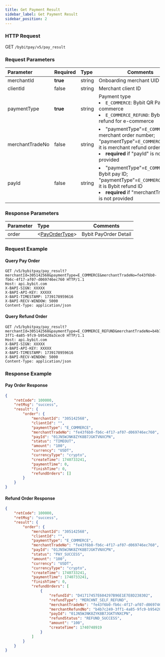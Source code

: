 ```yaml
---
title: Get Payment Result
sidebar_label: Get Payment Result
sidebar_position: 2
---
```

### HTTP Request
GET `/bybitpay/v5/pay_result`

### Request Parameters
| Parameter | Required | Type | Comments|
|:----- |:-------|:-----|------ |
|merchantId |**true** |string |Onboarding merchant UID|
|clientId |false|string |Merchant client ID|
|paymentType|**true** |string|Payment type <li>`E_COMMERCE`: Bybit QR Pay for e-commerce</li><li>`E_COMMERCE_REFUND`: Bybit QR Pay refund for e-commerce</li>|
|merchantTradeNo|false |string|<li>"paymentType"=`E_COMMERCE`: it is merchant order number; "paymentType"=`E_COMMERCE_REFUND`: it is merchant refund order number</li><li><b>required</b> if "payId" is not provided</li>|
|payId|false |string|<li>"paymentType"=`E_COMMERCE`: it is Bybit pay ID; "paymentType"=`E_COMMERCE_REFUND`: it is Bybit refund ID</li><li><b>required</b> if "merchantTradeNo" is not provided</li>|

### Response Parameters
| Parameter | Type | Comments|
|:----- |:-----|----- |
|order |&lt;[PayOrderType](../data-model/pay-order)&gt; |Bybit PayOrder Detail|

### Request Example
#### Query Pay Order
```http
GET /v5/bybitpay/pay_result?merchantId=305142568&paymentType=E_COMMERCE&merchantTradeNo=fe43f6b0-fb6c-4f17-af07-d069746ec760 HTTP/1.1
Host: api.bybit.com
X-BAPI-SIGN: XXXXX
X-BAPI-API-KEY: XXXXX
X-BAPI-TIMESTAMP: 1739178959616
X-BAPI-RECV-WINDOW: 5000
Content-Type: application/json
```

#### Query Refund Order
```http
GET /v5/bybitpay/pay_result?merchantId=305142568&paymentType=E_COMMERCE_REFUND&merchantTradeNo=b4b7c249-3ff1-4a85-9fc9-b95420a3cec0 HTTP/1.1
Host: api.bybit.com
X-BAPI-SIGN: XXXXX
X-BAPI-API-KEY: XXXXX
X-BAPI-TIMESTAMP: 1739178959616
X-BAPI-RECV-WINDOW: 5000
Content-Type: application/json
```

### Response Example
#### Pay Order Response
```json
{
    "retCode": 100000,
    "retMsg": "success",
    "result": {
        "order": {
            "merchantId": "305142568",
            "clientId": "",
            "paymentType": "E_COMMERCE",
            "merchantTradeNo": "fe43f6b0-fb6c-4f17-af07-d069746ec760",
            "payId": "01JN5WJNK8ZYK8B7JGKTVNXCPN",
            "status": "TIMEOUT",
            "amount": "100",
            "currency": "USDT",
            "currencyType": "crypto",
            "createTime": 1740733241,
            "paymentTime": 0,
            "finishTime": 0,
            "refundOrders": []
        }
    }
}
```

#### Refund Order Response
```json
{
    "retCode": 100000,
    "retMsg": "success",
    "result": {
        "order": {
            "merchantId": "305142568",
            "clientId": "",
            "paymentType": "E_COMMERCE",
            "merchantTradeNo": "fe43f6b0-fb6c-4f17-af07-d069746ec760",
            "payId": "01JN5WJNK8ZYK8B7JGKTVNXCPN",
            "status": "PAY_SUCCESS",
            "amount": "100",
            "currency": "USDT",
            "currencyType": "crypto",
            "createTime": 1740733241,
            "paymentTime": 1740733241,
            "finishTime": 0,
            "refundOrders": [
                {
                    "refundId": "D41717457E604297B96E1E7E8D238302",
                    "refundType": "MERCHNT_SELF_REFUND",
                    "merchantTradeNo": "fe43f6b0-fb6c-4f17-af07-d069746ec760",
                    "merchantRefundNo": "b4b7c249-3ff1-4a85-9fc9-b95420a3cec0",
                    "payId": "01JN5WJNK8ZYK8B7JGKTVNXCPN",
                    "refundStatus": "REFUND_SUCCESS",
                    "amount": "100",
                    "createTime": 1740748919
                }
            ]
        }
    }
}
```
